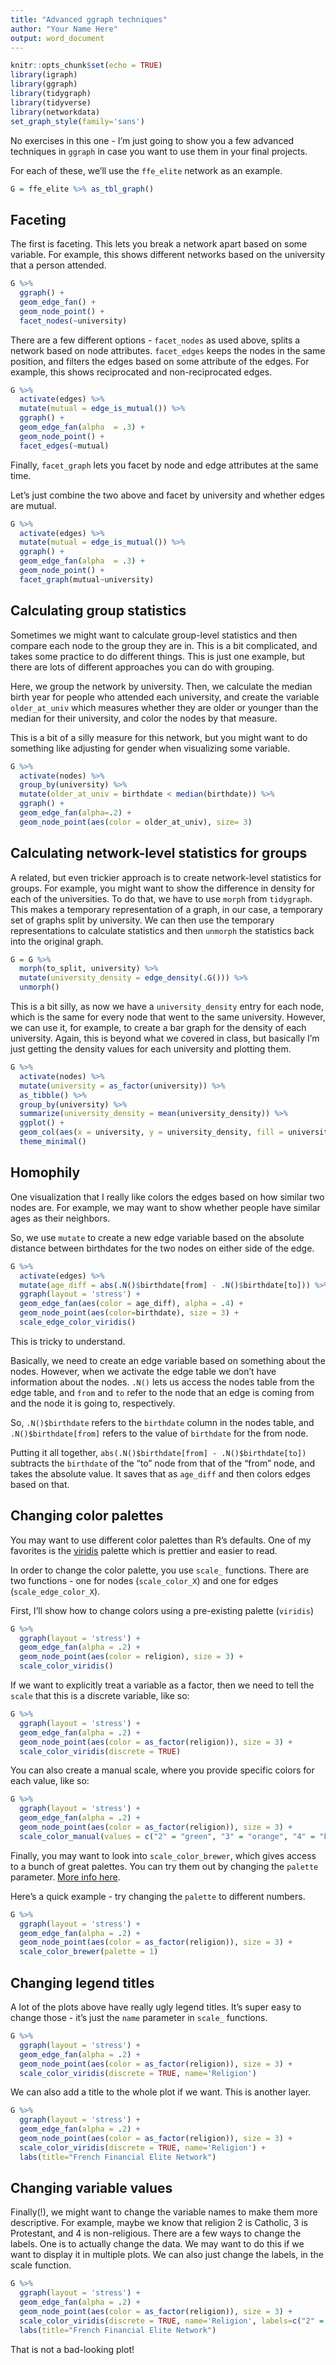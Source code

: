 ```yaml
---
title: "Advanced ggraph techniques"
author: "Your Name Here"
output: word_document
---
```



```r
knitr::opts_chunk$set(echo = TRUE)
library(igraph)
library(ggraph)
library(tidygraph)
library(tidyverse)
library(networkdata)
set_graph_style(family='sans')
```

No exercises in this one - I'm just going to show you a few advanced techniques in `ggraph` in case you want to use them in your final projects.

For each of these, we'll use the `ffe_elite` network as an example.

```r
G = ffe_elite %>% as_tbl_graph()
```


## Faceting

The first is faceting. This lets you break a network apart based on some variable. For example, this shows different networks based on the university that a person attended.

```r
G %>%
  ggraph() + 
  geom_edge_fan() + 
  geom_node_point() +
  facet_nodes(~university)
```
There are a few different options - `facet_nodes` as used above, splits a network based on node attributes. `facet_edges` keeps the nodes in the same position, and filters the edges based on some attribute of the edges. For example, this shows reciprocated and non-reciprocated edges.

```r
G %>%
  activate(edges) %>%
  mutate(mutual = edge_is_mutual()) %>%
  ggraph() +
  geom_edge_fan(alpha  = .3) + 
  geom_node_point() + 
  facet_edges(~mutual)
```
Finally, `facet_graph` lets you facet by node and edge attributes at the same time. 

Let's just combine the two above and facet by university and whether edges are mutual.

```r
G %>%
  activate(edges) %>%
  mutate(mutual = edge_is_mutual()) %>%
  ggraph() +
  geom_edge_fan(alpha  = .3) + 
  geom_node_point() + 
  facet_graph(mutual~university)
```


## Calculating group statistics

Sometimes we might want to calculate group-level statistics and then compare each node to the group they are in. This is a bit complicated, and takes some practice to do different things. This is just one example, but there are lots of different approaches you can do with grouping.

Here, we group the network by university. Then, we calculate the median birth year for people who attended each university, and create the variable `older_at_univ` which measures whether they are older or younger than the median for their university, and color the nodes by that measure.

This is a bit of a silly measure for this network, but you might want to do something like adjusting for gender when visualizing some variable.

```r
G %>%
  activate(nodes) %>%
  group_by(university) %>%
  mutate(older_at_univ = birthdate < median(birthdate)) %>%
  ggraph() + 
  geom_edge_fan(alpha=.2) + 
  geom_node_point(aes(color = older_at_univ), size= 3)
```

## Calculating network-level statistics for groups

A related, but even trickier approach is to create network-level statistics for groups. For example, you might want to show the difference in density for each of the universities. To do that, we have to use `morph` from `tidygraph`. This makes a temporary representation of a graph, in our case, a temporary set of graphs split by university. We can then use the temporary representations to calculate statistics and then `unmorph` the statistics back into the original graph.

```r
G = G %>% 
  morph(to_split, university) %>% 
  mutate(university_density = edge_density(.G())) %>% 
  unmorph()
```

This is a bit silly, as now we have a `university_density` entry for each node, which is the same for every node that went to the same university. However, we can use it, for example, to create a bar graph for the density of each university. Again, this is beyond what we covered in class, but basically I'm just getting the density values for each university and plotting them.

```r
G %>%
  activate(nodes) %>%
  mutate(university = as_factor(university)) %>%
  as_tibble() %>%
  group_by(university) %>%
  summarize(university_density = mean(university_density)) %>%
  ggplot() + 
  geom_col(aes(x = university, y = university_density, fill = university)) + 
  theme_minimal()
```


## Homophily

One visualization that I really like colors the edges based on how similar two nodes are. For example, we may want to show whether people have similar ages as their neighbors.

So, we use `mutate` to create a new edge variable based on the absolute distance between birthdates for the two nodes on either side of the edge.


```r
G %>%
  activate(edges) %>%
  mutate(age_diff = abs(.N()$birthdate[from] - .N()$birthdate[to])) %>%
  ggraph(layout = 'stress') + 
  geom_edge_fan(aes(color = age_diff), alpha = .4) +
  geom_node_point(aes(color=birthdate), size = 3) + 
  scale_edge_color_viridis()
```

This is tricky to understand.

Basically, we need to create an edge variable based on something about the nodes. However, when we activate the edge table we don't have information about the nodes. `.N()` lets us access the nodes table from the edge table, and `from` and `to` refer to the node that an edge is coming from and the node it is going to, respectively.

So, `.N()$birthdate` refers to the `birthdate` column in the nodes table, and `.N()$birthdate[from]` refers to the value of `birthdate` for the from node.

Putting it all together, `abs(.N()$birthdate[from] - .N()$birthdate[to])` subtracts the `birthdate` of the "to" node from that of the "from" node, and takes the absolute value. It saves that as `age_diff` and then colors edges based on that.

## Changing color palettes

You may want to use different color palettes than R's defaults. One of my favorites is the [viridis](https://cran.r-project.org/web/packages/viridis/vignettes/intro-to-viridis.html) palette which is prettier and easier to read.

In order to change the color palette, you use `scale_` functions. There are two functions - one for nodes (`scale_color_X`) and one for edges (`scale_edge_color_X`).

First, I'll show how to change colors using a pre-existing palette (`viridis`)

```r
G %>%
  ggraph(layout = 'stress') + 
  geom_edge_fan(alpha = .2) + 
  geom_node_point(aes(color = religion), size = 3) + 
  scale_color_viridis()
```

If we want to explicitly treat a variable as a factor, then we need to tell the `scale` that this is a discrete variable, like so:

```r
G %>%
  ggraph(layout = 'stress') + 
  geom_edge_fan(alpha = .2) + 
  geom_node_point(aes(color = as_factor(religion)), size = 3) + 
  scale_color_viridis(discrete = TRUE)
```

You can also create a manual scale, where you provide specific colors for each value, like so:

```r
G %>%
  ggraph(layout = 'stress') + 
  geom_edge_fan(alpha = .2) + 
  geom_node_point(aes(color = as_factor(religion)), size = 3) + 
  scale_color_manual(values = c("2" = "green", "3" = "orange", "4" = "blue"))
```

Finally, you may want to look into `scale_color_brewer`, which gives access to a bunch of great palettes. You can try them out by changing the `palette` parameter. [More info here](https://www.rdocumentation.org/packages/ggplot2/versions/3.3.5/topics/scale_colour_brewer).

Here's a quick example - try changing the `palette` to different numbers.

```r
G %>%
  ggraph(layout = 'stress') + 
  geom_edge_fan(alpha = .2) + 
  geom_node_point(aes(color = as_factor(religion)), size = 3) + 
  scale_color_brewer(palette = 1)
```


## Changing legend titles

A lot of the plots above have really ugly legend titles. It's super easy to change those - it's just the `name` parameter in `scale_` functions.

```r
G %>%
  ggraph(layout = 'stress') + 
  geom_edge_fan(alpha = .2) + 
  geom_node_point(aes(color = as_factor(religion)), size = 3) + 
  scale_color_viridis(discrete = TRUE, name='Religion')
```

We can also add a title to the whole plot if we want. This is another layer.

```r
G %>%
  ggraph(layout = 'stress') + 
  geom_edge_fan(alpha = .2) + 
  geom_node_point(aes(color = as_factor(religion)), size = 3) + 
  scale_color_viridis(discrete = TRUE, name='Religion') + 
  labs(title="French Financial Elite Network")
```

## Changing variable values

Finally(!), we might want to change the variable names to make them more descriptive. For example, maybe we know that religion 2 is Catholic, 3 is Protestant, and 4 is non-religious. There are a few ways to change the labels. One is to actually change the data. We may want to do this if we want to display it in multiple plots. We can also just change the labels, in the scale function.

```r
G %>%
  ggraph(layout = 'stress') + 
  geom_edge_fan(alpha = .2) + 
  geom_node_point(aes(color = as_factor(religion)), size = 3) + 
  scale_color_viridis(discrete = TRUE, name='Religion', labels=c("2" = "Catholic", "3" = "Protestant", "4" = "Non-religious")) + 
  labs(title="French Financial Elite Network")
```

That is not a bad-looking plot!
